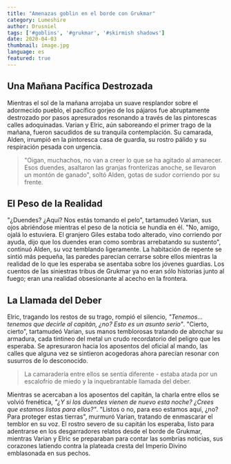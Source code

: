 ```yaml
---
title: "Amenazas goblin en el borde con Grukmar"
category: Lumeshire
author: Drusniel
tags: ['#goblins', '#grukmar', '#skirmish shadows']
date: 2020-04-03
thumbnail: image.jpg
language: es
featured: true
---
```

## Una Mañana Pacífica Destrozada

Mientras el sol de la mañana arrojaba un suave resplandor sobre el adormecido pueblo, el pacífico gorjeo de los pájaros fue abruptamente destrozado por pasos apresurados resonando a través de las pintorescas calles adoquinadas. Varian y Elric, aún saboreando el primer trago de la mañana, fueron sacudidos de su tranquila contemplación. Su camarada, Alden, irrumpió en la pintoresca casa de guardia, su rostro pálido y su respiración pesada con urgencia.

> "Oigan, muchachos, no van a creer lo que se ha agitado al amanecer. Esos duendes, asaltaron las granjas fronterizas anoche, se llevaron un montón de ganado", soltó Alden, gotas de sudor corriendo por su frente.

## El Peso de la Realidad

"¿Duendes? ¿Aquí? Nos estás tomando el pelo", tartamudeó Varian, sus ojos abriéndose mientras el peso de la noticia se hundía en él. "No, amigo, ojalá lo estuviera. El granjero Giles estaba todo alterado, vino corriendo por ayuda, dijo que los duendes eran como sombras arrebatando su sustento", continuó Alden, su voz temblando ligeramente. La habitación de repente se sintió más pequeña, las paredes parecían cerrarse sobre ellos mientras la realidad de lo que les esperaba se asentaba sobre los jóvenes guardias. Los cuentos de las siniestras tribus de Grukmar ya no eran sólo historias junto al fuego; eran una realidad obsesionante al acecho en la frontera.

## La Llamada del Deber

Elric, tragando los restos de su trago, rompió el silencio, *"Tenemos... tenemos que decirle al capitán, ¿no? Esto es un asunto serio"*. "Cierto, cierto", tartamudeó Varian, sus manos temblorosas tratando de abrochar su armadura, cada tintineo del metal un crudo recordatorio del peligro que les esperaba. Se apresuraron hacia los aposentos del oficial al mando, las calles que alguna vez se sintieron acogedoras ahora parecían resonar con susurros de lo desconocido.

> La camaradería entre ellos se sentía diferente - estaba atada por un escalofrío de miedo y la inquebrantable llamada del deber.

Mientras se acercaban a los aposentos del capitán, la charla entre ellos se volvió frenética, *"¿Y si los duendes vienen de nuevo esta noche? ¿Crees que estamos listos para ellos?"*. "Listos o no, para eso estamos aquí, ¿no? Para proteger estas tierras", murmuró Varian, tratando de enmascarar el temblor en su voz. El rostro severo de su capitán los esperaba, listo para adentrarse en los desgarradores relatos desde el borde de Grukmar, mientras Varian y Elric se preparaban para contar las sombrías noticias, sus corazones latiendo contra la plateada cresta del Imperio Divino emblasonada en sus pechos.